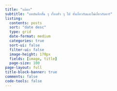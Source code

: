 ```yaml
---
title: "บล๊อก"
subtitle: "บทบันทึกสั้น ๆ เรื่องทั่ว ๆ ไป ทั้งเกี่ยวกับและไม่เกี่ยวกับอาร์"
listing:
  contents: posts
  sort: "date desc"
  type: grid
  date-format: medium
  categories: true
  sort-ui: false
  filter-ui: false
  image-height: 170px
  fields: [image, title]
  page-size: 100
page-layout: full
title-block-banner: true
comments: false
code-tools: false
---
```

